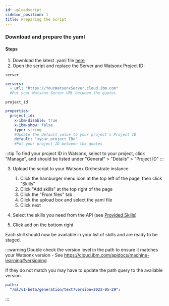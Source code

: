 ```yaml
---
id: uploadscript
sidebar_position: 1
title: Preparing the Script
---
```


### Download and prepare the yaml
#### Steps
1. Download the latest .yaml file <a href="https://github.com/ibm-client-engineering/solution-wxo/blob/8f599c8eb4847c41f9a4d549a7fb5d4a342ec9d4/assets/watsonxai/scripts/JC%20-%20Watsonx%20Orchestrate%20Watsonx%20API.yml">here</a>
2. Open the script and replace the Server and Watsonx Project ID:

`server`

```yaml
servers:
  - url: "https://YourWatsonxServer.cloud.ibm.com"
  #Put your Watsonx Server URL between the quotes
```
`project_id`

```yaml
properties:
  project_id:
    x-ibm-disable: true
    x-ibm-show: false
    type: string
    #Update the default value to your project's Project ID
    default: "<your project ID>"
    #Put your project ID between the quotes
```

:::tip
To find your project ID in Watsonx, select to your project, click "Manage", and should be listed under "General" > "Details" > "Project ID"
:::

3. Upload the script to your Watsonx Orchestrate instance
    1. Click the hamburger menu icon at the top left of the page, then click "Skills"
    2. Click "Add skills" at the top right of the page
    3. Click the "From files" tab
    4. Click the upload box and select the yaml file
    5. Click next

4. Select the skills you need from the API (see <a href="/solution-wxo/watsonx/GettingStarted/skills">Provided Skills</a>)
5. Click add on the bottom right

Each skill should now be available in your list of skills and are ready to be staged.

:::warning
Double check the version level in the path to ensure it matches your Watsonx version - See https://cloud.ibm.com/apidocs/machine-learning#versioning 

If they do not match you may have to update the path query to the available version.
```yaml
paths:
  "/ml/v1-beta/generation/text?version=2023-05-29":
```
:::